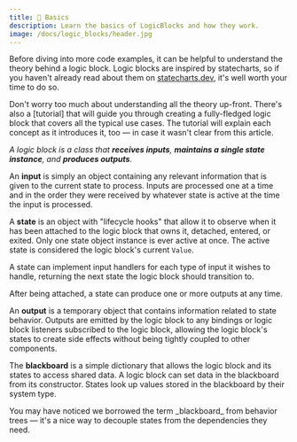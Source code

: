 ```yaml
---
title: 🧮 Basics
description: Learn the basics of LogicBlocks and how they work.
image: /docs/logic_blocks/header.jpg
---
```


<FancyImage src="/docs/logic_blocks/basics/logic_block.png" alt="Logic block visual diagram" />

Before diving into more code examples, it can be helpful to understand the theory behind a logic block. Logic blocks are inspired by statecharts, so if you haven't already read about them on [statecharts.dev], it's well worth your time to do so.

<Callout type="tip">
Don't worry too much about understanding all the theory up-front. There's also a [tutorial] that will guide you through creating a fully-fledged logic block that covers all the typical use cases. The tutorial will explain each concept as it introduces it, too — in case it wasn't clear from this article.
</Callout>

_A logic block is a class that **receives inputs**, **maintains a single state instance**, and **produces outputs**_.

An **input** is simply an object containing any relevant information that is given to the current state to process. Inputs are processed one at a time and in the order they were received by whatever state is active at the time the input is processed.

A **state** is an object with "lifecycle hooks" that allow it to observe when it has been attached to the logic block that owns it, detached, entered, or exited. Only one state object instance is ever active at once. The active state is considered the logic block's current `Value`.

A state can implement input handlers for each type of input it wishes to handle, returning the next state the logic block should transition to.

After being attached, a state can produce one or more outputs at any time.

An **output** is a temporary object that contains information related to state behavior. Outputs are emitted by the logic block to any bindings or logic block listeners subscribed to the logic block, allowing the logic block's states to create side effects without being tightly coupled to other components.

The **blackboard** is a simple dictionary that allows the logic block and its states to access shared data. A logic block can set data in the blackboard from its constructor. States look up values stored in the blackboard by their system type.

<Callout type="note">
You may have noticed we borrowed the term _blackboard_ from behavior trees — it's a nice way to decouple states from the dependencies they need.
</Callout>

[tutorial]: /docs/logic_blocks/tutorial/
[statecharts.dev]: https://statecharts.dev/
